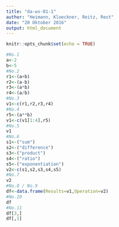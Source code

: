 ```yaml
---
title: "da-ws-01-1"
author: "Heimann, Kloeckner, Reitz, Rest"
date: "20 Oktober 2016"
output: html_document
---
```


```r
knitr::opts_chunk$set(echo = TRUE)
```



```r
#No.1
a<-2
b<-5
#No.2
r1<-(a+b)
r2<-(a-b)
r3<-(a*b)
r4<-(a/b)
#No.3
v1<-c(r1,r2,r3,r4)
#No.4
r5<-(a**b)
v1<-c(v1[1:4],r5)
#No.5
v1
#No.6
s1<-("sum")
s2<-("difference")
s3<-("product")
s4<-("ratio")
s5<-("exponentiation")
v2<-c(s1,s2,s3,s4,s5)
#No.7
v2
#No.8 / No.9
df<-data.frame(Results=v1,Operation=v2)
#No.10
df
#No.11
df[3,]
df[,1]
```
